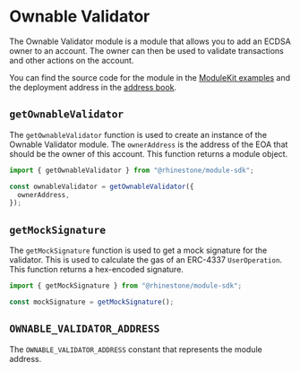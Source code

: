 # Ownable Validator

The Ownable Validator module is a module that allows you to add an ECDSA owner to an account. The owner can then be used to validate transactions and other actions on the account.

You can find the source code for the module in the [ModuleKit examples](https://github.com/rhinestonewtf/modulekit/tree/main/examples/src/OwnableValidator) and the deployment address in the [address book](../../overview/address-book.mdx).

## `getOwnableValidator`

The `getOwnableValidator` function is used to create an instance of the Ownable Validator module. The `ownerAddress` is the address of the EOA that should be the owner of this account. This function returns a module object.

```typescript
import { getOwnableValidator } from "@rhinestone/module-sdk";

const ownableValidator = getOwnableValidator({
  ownerAddress,
});
```

## `getMockSignature`

The `getMockSignature` function is used to get a mock signature for the validator. This is used to calculate the gas of an ERC-4337 `UserOperation`. This function returns a hex-encoded signature.

```typescript
import { getMockSignature } from "@rhinestone/module-sdk";

const mockSignature = getMockSignature();
```

## `OWNABLE_VALIDATOR_ADDRESS`

The `OWNABLE_VALIDATOR_ADDRESS` constant that represents the module address.
